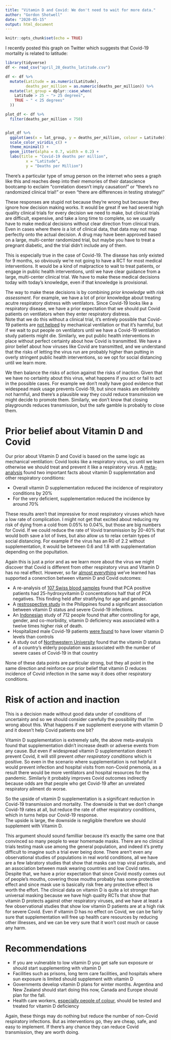 ```yaml
---
title: "Vitamin D and Covid: We don't need to wait for more data."
author: "Gordon Shotwell"
date: "2020-05-15"
output: html_document
---
```


```r
knitr::opts_chunk$set(echo = TRUE)
```



I recently posted this graph on Twitter which suggests that Covid-19 mortality is related to latitude:

```r
library(tidyverse)
df <- read_csv("april_28_deaths_latitude.csv")

df <- df %>% 
  mutate(Latitude = as.numeric(Latitude),
         deaths_per_million = as.numeric(deaths_per_million)) %>% 
  mutate(lat_group = dplyr::case_when(
    Latitude > 25 ~ "> 25 degrees",
    TRUE ~ " < 25 degrees"
  ))

plot_df <- df %>% 
  filter(deaths_per_million < 750)


plot_df %>% 
  ggplot(aes(x = lat_group, y = deaths_per_million, colour = Latitude)) +
  scale_color_viridis_c() +
  theme_minimal() +
  geom_jitter(alpha = 0.7, width = 0.2) +
  labs(title = "Covid-19 deaths per million",
         x = "Latitude",
         y = "Deaths per Million")
```

There's a particular type of smug person on the internet who sees a graph like this and reaches deep into their memories of their datascience bootcamp to exclaim "correlation doesn't imply causation!" or "there's no randomized clinical trial!" or even "there are differences in testing strategy!"

These responses are stupid not because they're wrong but because they ignore how decision making works. 
It would be great if we had several high quality clinical trials for every decision we need to make, but clinical trials are difficult, expensive, and take a long time to complete,
so we usually have to make medical decisions without clear direction from clinical trials. 
Even in cases where there _is_ a lot of clinical data, that data may not map perfectly onto the actual decision. 
A drug may have been approved based on a large, multi-center randomized trial, but maybe you have to treat a pregnant diabetic, and the trial didn't include any of them.

This is especially true in the case of Covid-19.
The disease has only existed for 9 months, so obviously we're not going to have a RCT for most medical interventions.
It would be a kind of malpractice to wait to treat patients, or engage in public health interventions, until we have clear guidance from a large, multi-center clinical trial.
We have to make these medical decisions today with today's knowledge, even if that knowledge is provisional. 

The way to make these decisions is by combining _prior knowledge_ with _risk assessment_. 
For example, we have a lot of prior knowledge about treating acutre respiratory distress with ventilators. 
Since Covid-19 looks like a respiratory disease, we have a prior expectation that we should put Covid patients on ventilators when they enter respiratory distress.  
Note that we do this without a clinical trial, it's entirely possible that Covid-19 patients are [not helped](https://time.com/5820556/ventilators-covid-19/) by mechanical ventilation or that it's harmful, but if we wait to put people on ventilators until we have a Covid-19 ventilation study patients might die.
Similarly, we put public health interventions in place without perfect certainty about how Covid is transmitted. 
We have a piror belief about how viruses like Covid are transmitted, and we understand that the risks of letting the virus run are probably higher than putting in overly stringent public health interventions, so we opt for social distancing until we learn more. 

We then balance the risks of action against the risks of inaction.
Given that we have no certainty about this virus, what happens if you act or fail to act in the possible cases. 
For example we don't really have good evidence that widespead mask usage prevents Covid-19, but since masks are definitely not harmful, and there's a plausible way they could reduce transmission we might decide to promote them. 
Similarly, we don't know that closing playgrounds reduces transmission, but the safe gamble is probably to close them. 

# Prior belief about Vitamin D and Covid

Our prior about Vitamin D and Covid is based on the same logic as mechanical ventilation: 
Covid looks like a respiratory virus, so until we learn otherwise we should treat and prevent it like a respiratory virus. 
A [meta-analysis](https://www.sciencedirect.com/science/article/pii/S1871402120301156) found two important facts about vitamin D supplemntation and other respiratory conditions:

- Overall vitamin D supplementation reduced the incidence of respiratory conditions by 20%
- For the very deficient, supplementation reduced the incidence by around 70%

These results aren't that impressive for most respiratory viruses which have a low rate of complication. 
I might not get that excited about reducing my risk of dying from a cold from 0.05% to 0.04%, but those are big numbers for Covid.
If we could reduce the rate of Vovid transmission by 20-40% that would both save a lot of lives, but also allow us to relax certain types of social distancing. 
For example if the virus has an R0 of 2.2 without supplementation, it would be between 0.6 and 1.8 with supplementation depending on the popultation.

Again this is just a prior and as we learn more about the virus we might discover that Covid is different from other respiratory virus and Vitamin D has no real effect. 
However, so far [almost everything](https://github.com/GShotwell/vitamin_d_covid) we've learned has supported a conenction between vitamin D and Covid outcomes:

- A re-analysis of [107 Swiss blood samples](https://www.mdpi.com/2072-6643/12/5/1359/htm) found that PCA positive patients had 25-hydroxyvitamin D concentrations half that of PCA negatives. This finding held after stratifying for age and gender.  
- A [restrospective study](https://papers.ssrn.com/sol3/papers.cfm?abstract_id=3571484) in the Philippines found a significant association between vitamin D status and severe Covid-19 infections.
- An [Indonesian](https://papers.ssrn.com/sol3/papers.cfm?abstract_id=3585561) study of 712 people found that after controlling for age, gender, and co-morbidity, vitamin D deficiency was associated with a twelve times higher risk of death.
- Hospitalized male Covid-19 patients [were found](https://www.medrxiv.org/content/10.1101/2020.05.01.20079376v1) to have lower vitamin D levels than controls
- A study out of [Northwestern University](https://www.medrxiv.org/content/10.1101/2020.04.08.20058578v3.full.pdf) found that the vitamin D status of a country's elderly population was associated with the number of severe cases of Covid-19 in that country

None of these data points are particular strong, but they all point in the same direction and reinforce our prior belief that vitamin D reduces incidence of Covid infection in the same way it does other respiratory conditions. 

# Risk of action and inaction

This is a decision made without good data under of conditions of uncertainty and so we should consider carefully the possibility that I'm wrong about this. 
What happens if we supplement everyone with vitamin D and it doesn't help Covid patients one bit?

Vitamin D supplementation is extremely safe, the above meta-analysis found that supplementation didn't increase death or adverse events from any cause. 
But even if widespread vitamin D supplementation doesn't prevent Covid, it will still prevent _other respiratory conditions_ which is positive.
So even in the scenario where supplementation is not helpful it would prevent infection and hospital visits from non-Covid pnemonia, as a result there would be more ventilators and hospital resources for the pandemic.
Similarly it probably improves Covid outcomes indirectly because odds are that people who get Covid-19 after an unrelated respiratory ailment do worse. 

So the upside of vitamin D supplementation is a significant reduction in Covid-19 transmission and mortality. 
The downside is that we don't change Covid-19 rates at all, but reduce the rate of other respiratory conditions, which in turns helps our Covid-19 response.   
The upside is large, the downside is negligible therefore we should supplement with Vitamin D. 

This argument should sound familliar because it's exactly the same one that convinced so many people to wear homemade masks.
There are no clinical trials testing mask use among the general population, 
and indeed it's pretty difficult to imagine such a trial ever being done. 
There aren't even any observational studies of populations in real world conditions, 
all we have are a few labratory studies that show that masks can trap viral particals, and an association between mask wearing countries and low Covid rates. 
Despite that, we have a prior expectation that since Covid mostly comes out of people's mouths, 
covering those mouths probably has some protective effect and
since mask use is basically risk free any protective effect is worth the effort.
The clinical data on vitamin D is quite a lot stronger than universal masking because we have high quality RCTs that show that vitamin D protects against other respiratory viruses, and we have at least a few observational studies that show low vitamin D patients are at a high risk for severe Covid.
Even if vitamin D has no effect on Covid, we can be fairly sure that supplementation will free up health care resources by reducing other illnesses, 
and we can be very sure that it won't cost much or cause any harm. 

# Recommendations

- If you are vulnerable to low vitamin D you get safe sun exposure or should start supplementing with vitamin D
- Facilities such as prisons, long term care facilities, and hospitals where sun exposure is limited should supplement with vitamin D
- Governments develop vitamin D plans for winter months. Argentina and New Zealand should start doing this now, Canada and Europe should plan for the fall. 
- Health care workers, [especially people of colour](http://www.pulsetoday.co.uk/news/bapio-addresses-nhs-employers-over-high-mortality-rates-among-bame-staff/20040687.article), should be tested and treated for vitamin D deficiency

Again, these things may do nothing but reduce the number of non-Covid respiratory infections. 
But as interventions go, they are cheap, safe, and easy to implement. 
If there's any chance they can reduce Covid transmission, they are worth doing.  

